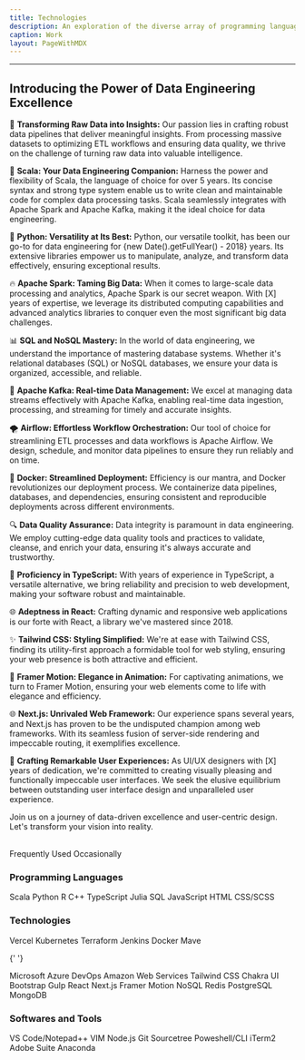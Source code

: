 ```yaml
---
title: Technologies
description: An exploration of the diverse array of programming languages, libraries, and tools that have graced our repertoire.
caption: Work
layout: PageWithMDX
---
```



---

## Introducing the Power of Data Engineering Excellence

🚀 **Transforming Raw Data into Insights:** Our passion lies in crafting robust data pipelines that deliver meaningful insights. From processing massive datasets to optimizing ETL workflows and ensuring data quality, we thrive on the challenge of turning raw data into valuable intelligence.

🌟 **Scala: Your Data Engineering Companion:** Harness the power and flexibility of Scala, the language of choice for over 5 years. Its concise syntax and strong type system enable us to write clean and maintainable code for complex data processing tasks. Scala seamlessly integrates with Apache Spark and Apache Kafka, making it the ideal choice for data engineering.

🐍 **Python: Versatility at Its Best:** Python, our versatile toolkit, has been our go-to for data engineering for {new Date().getFullYear() - 2018} years. Its extensive libraries empower us to manipulate, analyze, and transform data effectively, ensuring exceptional results.

🔥 **Apache Spark: Taming Big Data:** When it comes to large-scale data processing and analytics, Apache Spark is our secret weapon. With [X] years of expertise, we leverage its distributed computing capabilities and advanced analytics libraries to conquer even the most significant big data challenges.

📊 **SQL and NoSQL Mastery:** In the world of data engineering, we understand the importance of mastering database systems. Whether it's relational databases (SQL) or NoSQL databases, we ensure your data is organized, accessible, and reliable.

🚀 **Apache Kafka: Real-time Data Management:** We excel at managing data streams effectively with Apache Kafka, enabling real-time data ingestion, processing, and streaming for timely and accurate insights.

🌪️ **Airflow: Effortless Workflow Orchestration:** Our tool of choice for streamlining ETL processes and data workflows is Apache Airflow. We design, schedule, and monitor data pipelines to ensure they run reliably and on time.

🐳 **Docker: Streamlined Deployment:** Efficiency is our mantra, and Docker revolutionizes our deployment process. We containerize data pipelines, databases, and dependencies, ensuring consistent and reproducible deployments across different environments.

🔍 **Data Quality Assurance:** Data integrity is paramount in data engineering. We employ cutting-edge data quality tools and practices to validate, cleanse, and enrich your data, ensuring it's always accurate and trustworthy.

🚀 **Proficiency in TypeScript:** With years of experience in TypeScript, a versatile alternative, we bring reliability and precision to web development, making your software robust and maintainable.

🌐 **Adeptness in React:** Crafting dynamic and responsive web applications is our forte with React, a library we've mastered since 2018.

✨ **Tailwind CSS: Styling Simplified:** We're at ease with Tailwind CSS, finding its utility-first approach a formidable tool for web styling, ensuring your web presence is both attractive and efficient.

🎨 **Framer Motion: Elegance in Animation:** For captivating animations, we turn to Framer Motion, ensuring your web elements come to life with elegance and efficiency.

🌐 **Next.js: Unrivaled Web Framework:** Our experience spans several years, and Next.js has proven to be the undisputed champion among web frameworks. With its seamless fusion of server-side rendering and impeccable routing, it exemplifies excellence.

🎨 **Crafting Remarkable User Experiences:** As UI/UX designers with [X] years of dedication, we're committed to creating visually pleasing and functionally impeccable user interfaces. We seek the elusive equilibrium between outstanding user interface design and unparalleled user experience.

Join us on a journey of data-driven excellence and user-centric design. Let's transform your vision into reality.

<br />
<HStack spacing={8}>
  <Label indicator={100}>Frequently Used</Label>
  <Label indicator={25}>Occasionally</Label>
</HStack>

### Programming Languages

<VStack spacing={12}>
  <HStack spacing={8}>
    <Label indicator={100}>Scala</Label>
    <Label indicator={100}>Python</Label>
    <Label indicator={100}>R</Label>
    <Label indicator={100}>C++</Label>
    <Label indicator={100}>TypeScript</Label>
    <Label indicator={100}>Julia</Label>
  </HStack>
  <HStack spacing={8}>
    <Label indicator={100}>SQL</Label>
    <Label indicator={75}>JavaScript</Label>
    <Label indicator={50}>HTML</Label>
    <Label indicator={50}>CSS/SCSS</Label>
  </HStack>
</VStack>

### Technologies

<VStack spacing={12}>
  <HStack spacing={8}>
    <Label indicator={100}>Vercel</Label>
    <Label indicator={100}>Kubernetes</Label>
    <Label indicator={100}>Terraform</Label>
    <Label indicator={100}>Jenkins</Label>
    <Label indicator={100}>Docker</Label>
    <Label indicator={100}>Mave</Label>
  </HStack>

{' '}

<HStack spacing={8}>
  <Label indicator={100}>Microsoft Azure DevOps</Label>
  <Label indicator={100}>Amazon Web Services</Label>
  <Label indicator={90}>Tailwind CSS</Label>
  <Label indicator={50}>Chakra UI</Label>
  <Label indicator={50}>Bootstrap</Label>
  <Label indicator={75}>Gulp</Label>
  <Label indicator={100}>React</Label>
  <Label indicator={100}>Next.js</Label>
  <Label indicator={50}>Framer Motion</Label>
</HStack>

  <HStack spacing={8}>
    <Label indicator={85}>NoSQL</Label>
    <Label indicator={100}>Redis</Label>
    <Label indicator={100}>PostgreSQL</Label>
    <Label indicator={95}>MongoDB</Label>
  </HStack>
</VStack>

### Softwares and Tools

<VStack spacing={12}>
  <HStack spacing={8}>
    <Label indicator={100}>VS Code/Notepad++</Label>
    <Label indicator={100}>VIM</Label>
    <Label indicator={100}>Node.js</Label>
    <Label indicator={100}>Git</Label>
    <Label indicator={75}>Sourcetree</Label>
  </HStack>
  <HStack spacing={8}>
    <Label indicator={100}>Poweshell/CLI</Label>
    <Label indicator={100}>iTerm2</Label>
    <Label indicator={50}>Adobe Suite</Label>
    <Label indicator={90}>Anaconda</Label>
  </HStack>
</VStack>
